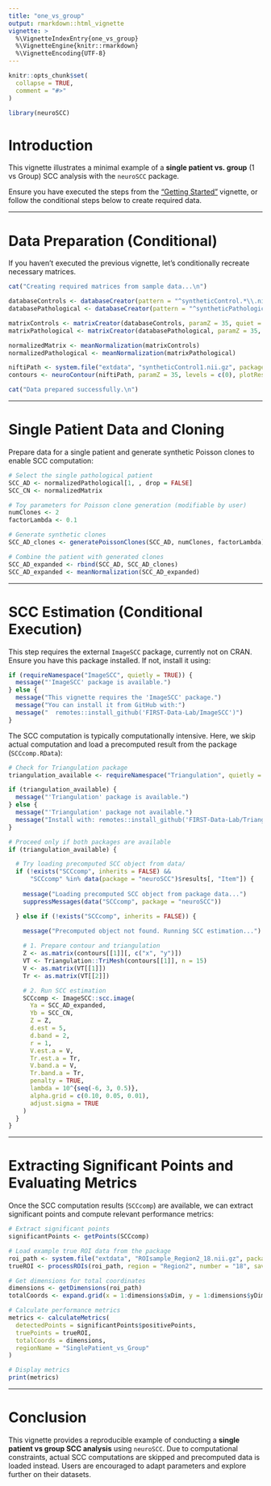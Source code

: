 ```yaml
---
title: "one_vs_group"
output: rmarkdown::html_vignette
vignette: >
  %\VignetteIndexEntry{one_vs_group}
  %\VignetteEngine{knitr::rmarkdown}
  %\VignetteEncoding{UTF-8}
---
```


```r
knitr::opts_chunk$set(
  collapse = TRUE,
  comment = "#>"
)
```

```r
library(neuroSCC)
```

# Introduction

This vignette illustrates a minimal example of a **single patient vs. group** (1 vs Group) SCC analysis with the `neuroSCC` package.

Ensure you have executed the steps from the ["Getting Started"](landing_vignette.html) vignette, or follow the conditional steps below to create required data.

---

# Data Preparation (Conditional)

If you haven't executed the previous vignette, let's conditionally recreate necessary matrices.

```r
cat("Creating required matrices from sample data...\n")

databaseControls <- databaseCreator(pattern = "^syntheticControl.*\\.nii\\.gz$", control = TRUE, quiet = TRUE)
databasePathological <- databaseCreator(pattern = "^syntheticPathological1\\.nii\\.gz$", control = FALSE, quiet = TRUE)

matrixControls <- matrixCreator(databaseControls, paramZ = 35, quiet = TRUE)
matrixPathological <- matrixCreator(databasePathological, paramZ = 35, quiet = TRUE)

normalizedMatrix <- meanNormalization(matrixControls)
normalizedPathological <- meanNormalization(matrixPathological)

niftiPath <- system.file("extdata", "syntheticControl1.nii.gz", package = "neuroSCC")
contours <- neuroContour(niftiPath, paramZ = 35, levels = c(0), plotResult = FALSE)

cat("Data prepared successfully.\n")
```

---

# Single Patient Data and Cloning

Prepare data for a single patient and generate synthetic Poisson clones to enable SCC computation:

```r
# Select the single pathological patient
SCC_AD <- normalizedPathological[1, , drop = FALSE]
SCC_CN <- normalizedMatrix

# Toy parameters for Poisson clone generation (modifiable by user)
numClones <- 2
factorLambda <- 0.1

# Generate synthetic clones
SCC_AD_clones <- generatePoissonClones(SCC_AD, numClones, factorLambda)

# Combine the patient with generated clones
SCC_AD_expanded <- rbind(SCC_AD, SCC_AD_clones)
SCC_AD_expanded <- meanNormalization(SCC_AD_expanded)
```

---

# SCC Estimation (Conditional Execution)

This step requires the external `ImageSCC` package, currently not on CRAN. Ensure you have this package installed. If not, install it using:

```r
if (requireNamespace("ImageSCC", quietly = TRUE)) {
  message("'ImageSCC' package is available.")
} else {
  message("This vignette requires the 'ImageSCC' package.")
  message("You can install it from GitHub with:")
  message("  remotes::install_github('FIRST-Data-Lab/ImageSCC')")
}
```


The SCC computation is typically computationally intensive. Here, we skip actual computation and load a precomputed result from the package (`SCCcomp.RData`):


```r

# Check for Triangulation package
triangulation_available <- requireNamespace("Triangulation", quietly = TRUE)

if (triangulation_available) {
  message("'Triangulation' package is available.")
} else {
  message("'Triangulation' package not available.")
  message("Install with: remotes::install_github('FIRST-Data-Lab/Triangulation')")
}

# Proceed only if both packages are available
if (triangulation_available) {

  # Try loading precomputed SCC object from data/
  if (!exists("SCCcomp", inherits = FALSE) &&
      "SCCcomp" %in% data(package = "neuroSCC")$results[, "Item"]) {
    
    message("Loading precomputed SCC object from package data...")
    suppressMessages(data("SCCcomp", package = "neuroSCC"))

  } else if (!exists("SCCcomp", inherits = FALSE)) {
    
    message("Precomputed object not found. Running SCC estimation...")

    # 1. Prepare contour and triangulation
    Z <- as.matrix(contours[[1]][, c("x", "y")])
    VT <- Triangulation::TriMesh(contours[[1]], n = 15)
    V <- as.matrix(VT[[1]])
    Tr <- as.matrix(VT[[2]])

    # 2. Run SCC estimation
    SCCcomp <- ImageSCC::scc.image(
      Ya = SCC_AD_expanded,
      Yb = SCC_CN,
      Z = Z,
      d.est = 5,
      d.band = 2,
      r = 1,
      V.est.a = V,
      Tr.est.a = Tr,
      V.band.a = V,
      Tr.band.a = Tr,
      penalty = TRUE,
      lambda = 10^{seq(-6, 3, 0.5)},
      alpha.grid = c(0.10, 0.05, 0.01),
      adjust.sigma = TRUE
    )
  }
}


```

---

# Extracting Significant Points and Evaluating Metrics

Once the SCC computation results (`SCCcomp`) are available, we can extract significant points and compute relevant performance metrics:

```r
# Extract significant points
significantPoints <- getPoints(SCCcomp)

# Load example true ROI data from the package
roi_path <- system.file("extdata", "ROIsample_Region2_18.nii.gz", package = "neuroSCC")
trueROI <- processROIs(roi_path, region = "Region2", number = "18", save = FALSE)

# Get dimensions for total coordinates
dimensions <- getDimensions(roi_path)
totalCoords <- expand.grid(x = 1:dimensions$xDim, y = 1:dimensions$yDim)

# Calculate performance metrics
metrics <- calculateMetrics(
  detectedPoints = significantPoints$positivePoints,
  truePoints = trueROI,
  totalCoords = dimensions,
  regionName = "SinglePatient_vs_Group"
)

# Display metrics
print(metrics)
```

---

# Conclusion

This vignette provides a reproducible example of conducting a **single patient vs group SCC analysis** using `neuroSCC`. Due to computational constraints, actual SCC computations are skipped and precomputed data is loaded instead. Users are encouraged to adapt parameters and explore further on their datasets.
